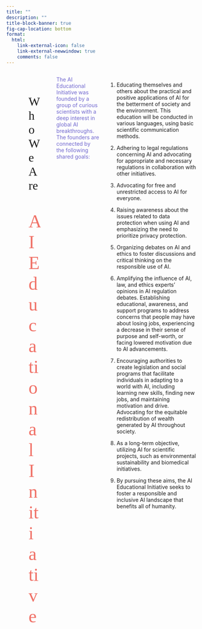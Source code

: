 ```yaml
---
title: ""
description: ""
title-block-banner: true
fig-cap-location: bottom
format:
  html:
    link-external-icon: false
    link-external-newwindow: true
    comments: false
---
```


::: {.content-visible when-profile="english"}
::: columns
::: {.column width="30%"}
![<font size="1">Image by pch.vector on [Freepik](https://www.freepik.com/free-vector/business-team-putting-together-jigsaw-puzzle-isolated-flat-vector-illustration-cartoon-partners-working-connection-teamwork-partnership-cooperation-concept_10606197.htm#query=group&position=11&from_view=search&track=sph)</font>](who_we_are.png)
:::

::: {.column width="5%"}
:::

::: {.column width="65%"}
</br>

::: {style="font-size: xx-large;font-family: Gill Sans, open serif;"}
Who We Are
:::
::: {style="font-size: xxx-large;font-family: Gill Sans, open serif;"}
<div style="left-align: center;">
<span style="color:#F07167">AI Educational Initiative  </span>
</div>
:::


:::

</br>

<span style="color:#7067CF">The AI Educational Initiative was founded by a group of curious scientists with a deep interest in global AI breakthroughs. The founders are connected by the following shared goals: </span>


1. Educating themselves and others about the practical and positive applications of AI for the betterment of society and the environment. This education will be conducted in various languages, using basic scientific communication methods.

2. Adhering to legal regulations concerning AI and advocating for appropriate and necessary regulations in collaboration with other initiatives.

3. Advocating for free and unrestricted access to AI for everyone.

4. Raising awareness about the issues related to data protection when using AI and emphasizing the need to prioritize privacy protection.

5. Organizing debates on AI and ethics to foster discussions and critical thinking on the responsible use of AI.

6. Amplifying the influence of AI, law, and ethics experts' opinions in AI regulation debates.
Establishing educational, awareness, and support programs to address concerns that people may have about losing jobs, experiencing a decrease in their sense of purpose and self-worth, or facing lowered motivation due to AI advancements.

7. Encouraging authorities to create legislation and social programs that facilitate individuals in adapting to a world with AI, including learning new skills, finding new jobs, and maintaining motivation and drive.
Advocating for the equitable redistribution of wealth generated by AI throughout society.

8. As a long-term objective, utilizing AI for scientific projects, such as environmental sustainability and biomedical initiatives.

9. By pursuing these aims, the AI Educational Initiative seeks to foster a responsible and inclusive AI landscape that benefits all of humanity.
:::
:::
